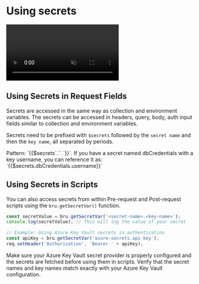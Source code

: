
# Using secrets<PremiumBadge />

<video controls className="mt-10" muted>
  <source
    src="/screenrecordings/azure_key_vault/azure_using_secrets.mp4"
    type="video/mp4"
  />
  Your browser does not support the video tag.
</video>

## Using Secrets in Request Fields

Secrets are accessed in the same way as collection and environment variables. The secrets can be accessed in headers, query, body, auth input fields similar to collection and environment variables.

Secrets need to be prefixed with `$secrets` followed by the `secret name` and then the `key name`, all separated by periods.

<Callout type="important">
Pattern: `{{$secrets`.`<secret-name>`.`<key-name>}}`.
</Callout>

<Callout type="info">
  If you have a secret named dbCredentials with a key username, you can reference it as: `{{$secrets.dbCredentials.username}}`
</Callout>

## Using Secrets in Scripts

You can also access secrets from within Pre-request and Post-request scripts using the `bru.getSecretVar()` function.

```javascript
const secretValue = bru.getSecretVar('<secret-name>.<key-name>');
console.log(secretValue); // This will log the value of your secret

// Example: Using Azure Key Vault secrets in authentication
const apiKey = bru.getSecretVar('azure-secrets.api-key');
req.setHeader('Authorization', 'Bearer ' + apiKey);
```


Make sure your Azure Key Vault secret provider is properly configured and the secrets are fetched before using them in scripts. Verify that the secret names and key names match exactly with your Azure Key Vault configuration.

